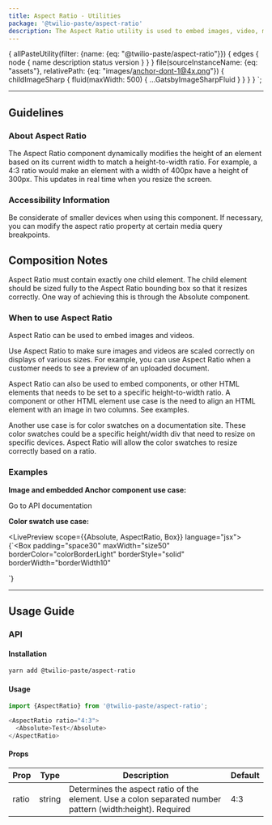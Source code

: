 ```yaml
---
title: Aspect Ratio - Utilities
package: '@twilio-paste/aspect-ratio'
description: The Aspect Ratio utility is used to embed images, video, media, components, or other HTML elements. It prevents skewing, cropping, etc.
---
```



  {
    allPasteUtility(filter: {name: {eq: "@twilio-paste/aspect-ratio"}}) {
      edges {
        node {
          name
          description
          status
          version
        }
      }
    }
    file(sourceInstanceName: {eq: "assets"}, relativePath: {eq: "images/anchor-dont-1@4x.png"}) {
      childImageSharp {
        fluid(maxWidth: 500) {
          ...GatsbyImageSharpFluid
        }
      }
    }
  }
`;

<ComponentHeader
  name="Aspect Ratio"
  categoryRoute={SidebarCategoryRoutes.UTILITIES}
  githubUrl="https://github.com/twilio-labs/paste/tree/master/packages/paste-core/utilities/aspect-ratio"
  storybookUrl="https://twilio-labs.github.io/paste/?path=/story/utilities-aspect-ratio--default"
  data={props.data.allPasteUtility.edges}
/>

***

<content>

## Guidelines

### About Aspect Ratio

The Aspect Ratio component dynamically modifies the height of an element based on its
current width to match a height-to-width ratio. For example, a 4:3 ratio would make
an element with a width of 400px have a height of 300px. This updates in real time
when you resize the screen.

### Accessibility Information

Be considerate of smaller devices when using this component. If necessary, you can
modify the aspect ratio property at certain media query breakpoints.

## Composition Notes

Aspect Ratio must contain exactly one child element. The child element should be sized
fully to the Aspect Ratio bounding box so that it resizes correctly. One way of achieving
this is through the <Link to="/utilities/absolute">Absolute</Link> component.

### When to use Aspect Ratio

Aspect Ratio can be used to embed images and videos.

Use Aspect Ratio to make sure images and videos are scaled correctly on
displays of various sizes. For example, you can use Aspect Ratio when a
customer needs to see a preview of an uploaded document.

Aspect Ratio can also be used to embed components, or other HTML elements that
needs to be set to a specific height-to-width ratio. A component or other HTML
element use case is the need to align an HTML element with an image in two columns.
See examples.

Another use case is for color swatches on a documentation site. These color swatches
could be a specific height/width div that need to resize on specific devices.
Aspect Ratio will allow the color swatches to resize correctly based on a ratio.

<DoDont>
  <Do title="Do" body="Use for an image or embedded video, and have it resize at a specific ratio." preview={false} />
  <Dont title="Don't" body="Don’t use with fixed size (width & height) elements, as those will not adhere to the height-to-width ratio." preview={false} />
</DoDont>

<DoDont>
  <Do title="Do" body="Use to embed a component or other HTML element." preview={false} />
  <Dont title="Don't" body="Don’t use without any child elements, because this is only a container element." preview={false} />
</DoDont>

### Examples

**Image and embedded <Link to="/components/anchor">Anchor</Link> component use case:**<br/>

<DoDont>
  <Do title="" body="" center>
    <Anchor href="https://paste.twilio.design">Go to API documentation</Anchor>
  </Do>
  <Dont title="" body="">
    <Img fluid={props.data.file.childImageSharp.fluid} />
  </Dont>
</DoDont>

**Color swatch use case:**

<LivePreview scope={{Absolute, AspectRatio, Box}} language="jsx">
  {`<Box
  padding="space30"
  maxWidth="size50"
  borderColor="colorBorderLight"
  borderStyle="solid"
  borderWidth="borderWidth10"
>
  <AspectRatio ratio="4:3">
    <Absolute backgroundColor="colorBackgroundBrand" />
  </AspectRatio>
</Box>`}
</LivePreview>

</content>

***

<content>

## Usage Guide

### API

#### Installation

```bash
yarn add @twilio-paste/aspect-ratio
```

#### Usage

```js
import {AspectRatio} from '@twilio-paste/aspect-ratio';

<AspectRatio ratio="4:3">
  <Absolute>Test</Absolute>
</AspectRatio>
```

#### Props

| Prop           | Type                  | Description                                                                                                              | Default   |
| -------------- | --------------------- | ------------------------------------------------------------------------------------------------------------------------ | --------- |
| ratio          | string                | Determines the aspect ratio of the element. Use a colon separated number pattern (width:height). Required                | 4:3       |

<Box marginTop="space90">
  <Changelog />
</Box>

</content>

